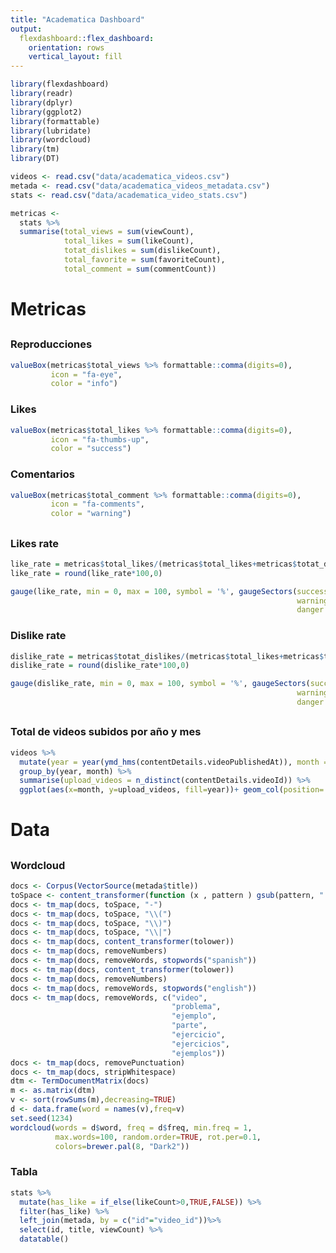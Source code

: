 ```yaml
---
title: "Academatica Dashboard"
output: 
  flexdashboard::flex_dashboard:
    orientation: rows
    vertical_layout: fill
---
```


```r
library(flexdashboard)
library(readr)
library(dplyr)
library(ggplot2)
library(formattable)
library(lubridate)
library(wordcloud)
library(tm)
library(DT)
```

```r
videos <- read.csv("data/academatica_videos.csv")
metada <- read.csv("data/academatica_videos_metadata.csv")
stats <- read.csv("data/academatica_video_stats.csv")
```

```r
metricas <- 
  stats %>%
  summarise(total_views = sum(viewCount),
            total_likes = sum(likeCount),
            totat_dislikes = sum(dislikeCount),
            total_favorite = sum(favoriteCount),
            total_comment = sum(commentCount))
```


# Metricas {data-icon=fa-ruler}
##
### Reproducciones

```r
valueBox(metricas$total_views %>% formattable::comma(digits=0), 
         icon = "fa-eye",
         color = "info")
```


### Likes

```r
valueBox(metricas$total_likes %>% formattable::comma(digits=0), 
         icon = "fa-thumbs-up",
         color = "success")
```

### Comentarios

```r
valueBox(metricas$total_comment %>% formattable::comma(digits=0), 
         icon = "fa-comments",
         color = "warning")
```

##
### Likes rate

```r
like_rate = metricas$total_likes/(metricas$total_likes+metricas$totat_dislikes)
like_rate = round(like_rate*100,0)

gauge(like_rate, min = 0, max = 100, symbol = '%', gaugeSectors(success = c(80,100),
                                                                warning = c(40,79),
                                                                danger = c(0,39)))
```

### Dislike rate

```r
dislike_rate = metricas$totat_dislikes/(metricas$total_likes+metricas$totat_dislikes)
dislike_rate = round(dislike_rate*100,0)

gauge(dislike_rate, min = 0, max = 100, symbol = '%', gaugeSectors(success = c(0,39),
                                                                warning = c(40,79),
                                                                danger = c(80,100)))
```

##
### Total de videos subidos por año y mes

```r
videos %>%
  mutate(year = year(ymd_hms(contentDetails.videoPublishedAt)), month = month(ymd_hms(contentDetails.videoPublishedAt)), year = as.factor(year)) %>%
  group_by(year, month) %>%
  summarise(upload_videos = n_distinct(contentDetails.videoId)) %>%
  ggplot(aes(x=month, y=upload_videos, fill=year))+ geom_col(position='dodge')
```

# Data {data-icon="fa-database"}
## {.tabset}
### Wordcloud

```r
docs <- Corpus(VectorSource(metada$title))
toSpace <- content_transformer(function (x , pattern ) gsub(pattern, " ", x))
docs <- tm_map(docs, toSpace, "-")
docs <- tm_map(docs, toSpace, "\\(")
docs <- tm_map(docs, toSpace, "\\)")
docs <- tm_map(docs, toSpace, "\\|")
docs <- tm_map(docs, content_transformer(tolower))
docs <- tm_map(docs, removeNumbers)
docs <- tm_map(docs, removeWords, stopwords("spanish"))
docs <- tm_map(docs, content_transformer(tolower))
docs <- tm_map(docs, removeNumbers)
docs <- tm_map(docs, removeWords, stopwords("english"))
docs <- tm_map(docs, removeWords, c("video", 
                                    "problema",
                                    "ejemplo",
                                    "parte",
                                    "ejercicio",
                                    "ejercicios",
                                    "ejemplos")) 
docs <- tm_map(docs, removePunctuation)
docs <- tm_map(docs, stripWhitespace)
dtm <- TermDocumentMatrix(docs)
m <- as.matrix(dtm)
v <- sort(rowSums(m),decreasing=TRUE)
d <- data.frame(word = names(v),freq=v)
set.seed(1234)
wordcloud(words = d$word, freq = d$freq, min.freq = 1,
          max.words=100, random.order=TRUE, rot.per=0.1, 
          colors=brewer.pal(8, "Dark2"))
```

### Tabla

```r
stats %>%
  mutate(has_like = if_else(likeCount>0,TRUE,FALSE)) %>%
  filter(has_like) %>%
  left_join(metada, by = c("id"="video_id"))%>%
  select(id, title, viewCount) %>%
  datatable()
```


